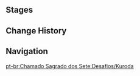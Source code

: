 {{Genius Invokation TCG Character Stages Intro}}

==Stages==
{{Genius Invokation TCG Stages/Detailed|Kuroda}}

==Change History==
{{Change History|3.3}}

==Navigation==
{{Genius Invokation TCG Stages Navbox}}
[[pt-br:Chamado Sagrado dos Sete:Desafios/Kuroda]]